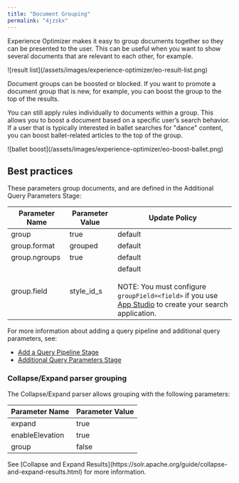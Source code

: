 ```yaml
---
title: "Document Grouping"
permalink: "4jzskx"
---
```


Experience Optimizer makes it easy to group documents together so they can be presented to the user. This can be useful when you want to show several documents that are relevant to each other, for example.

<Frame>![result list](/assets/images/experience-optimizer/eo-result-list.png)</Frame>

Document groups can be boosted or blocked. If you want to promote a document group that is new, for example, you can boost the group to the top of the results.

You can still apply rules individually to documents within a group. This allows you to boost a document based on a specific user’s search behavior. If a user that is typically interested in ballet searches for "dance" content, you can boost ballet-related articles to the top of the group.

<Frame>![ballet boost](/assets/images/experience-optimizer/eo-boost-ballet.png)</Frame>

## Best practices

These parameters group documents, and are defined in the Additional Query Parameters Stage:

| Parameter Name | Parameter Value | Update Policy |
| --- | --- | --- |
| group | true | default |
| group.format | grouped | default |
| group.ngroups | true | default |
| group.field | style_id_s | default <br/><br/> NOTE: You must configure `groupField=<field>` if you use [App Studio](/fusion/5.9/963/fusion-app-studio) to create your search application. |

For more information about adding a query pipeline and additional query parameters, see:

* [Add a Query Pipeline Stage](/how-to/702/add-a-query-pipeline-stage)
* [Additional Query Parameters Stage](/fusion/5.9/294/additional-query-parameters-stage)

### Collapse/Expand parser grouping

The Collapse/Expand parser allows grouping with the following parameters:

| Parameter Name | Parameter Value |
| --- | --- |
| expand | true |
| enableElevation | true |
| group | false |

<Note>
See [Collapse and Expand Results](https://solr.apache.org/guide/collapse-and-expand-results.html) for more information.
</Note>

